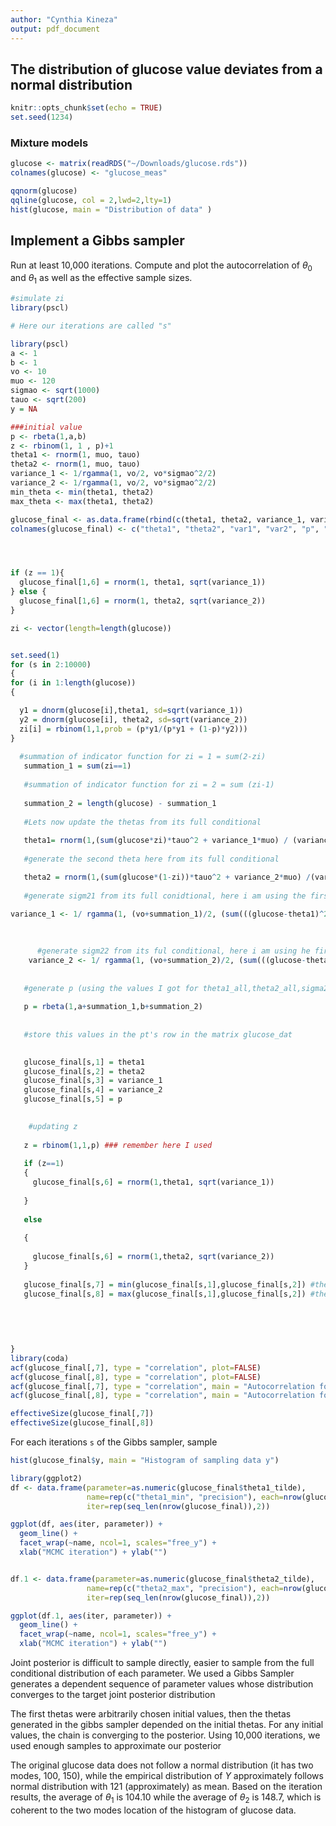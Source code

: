 ```yaml
---
author: "Cynthia Kineza"
output: pdf_document
---
```


## The distribution of glucose value deviates from a normal distribution
```r
knitr::opts_chunk$set(echo = TRUE)
set.seed(1234)
```
### Mixture models
```r
glucose <- matrix(readRDS("~/Downloads/glucose.rds"))
colnames(glucose) <- "glucose_meas"
```

```r
qqnorm(glucose)
qqline(glucose, col = 2,lwd=2,lty=1)
hist(glucose, main = "Distribution of data" )
```

## Implement a Gibbs sampler


Run at least 10,000 iterations. Compute and plot the autocorrelation of
$\theta_0$ and $\theta_1$ as well as the effective sample sizes.
```r
#simulate zi
library(pscl)

# Here our iterations are called "s"

library(pscl)
a <- 1
b <- 1
vo <- 10
muo <- 120
sigmao <- sqrt(1000)
tauo <- sqrt(200)
y = NA

###initial value
p <- rbeta(1,a,b)
z <- rbinom(1, 1 , p)+1
theta1 <- rnorm(1, muo, tauo)
theta2 <- rnorm(1, muo, tauo)
variance_1 <- 1/rgamma(1, vo/2, vo*sigmao^2/2)
variance_2 <- 1/rgamma(1, vo/2, vo*sigmao^2/2)
min_theta <- min(theta1, theta2)
max_theta <- max(theta1, theta2)

glucose_final <- as.data.frame(rbind(c(theta1, theta2, variance_1, variance_2, p, y, min_theta, max_theta)))
colnames(glucose_final) <- c("theta1", "theta2", "var1", "var2", "p", "y", "theta1_tilde", "theta2_tilde")




if (z == 1){ 
  glucose_final[1,6] = rnorm(1, theta1, sqrt(variance_1))
} else {
  glucose_final[1,6] = rnorm(1, theta2, sqrt(variance_2))
}

zi <- vector(length=length(glucose))


set.seed(1)
for (s in 2:10000)
{
for (i in 1:length(glucose))
{

  y1 = dnorm(glucose[i],theta1, sd=sqrt(variance_1))
  y2 = dnorm(glucose[i], theta2, sd=sqrt(variance_2))
  zi[i] = rbinom(1,1,prob = (p*y1/(p*y1 + (1-p)*y2)))
}
  
  #summation of indicator function for zi = 1 = sum(2-zi)
   summation_1 = sum(zi==1)
   
   #summation of indicator function for zi = 2 = sum (zi-1)
   
   summation_2 = length(glucose) - summation_1
   
   #Lets now update the thetas from its full conditional
   
   theta1= rnorm(1,(sum(glucose*zi)*tauo^2 + variance_1*muo) / (variance_1 + tauo^2*summation_1), sd = sqrt(1/(summation_1/variance_1 + 1/tauo^2)))
   
   #generate the second theta here from its full conditional 

   theta2 = rnorm(1,(sum(glucose*(1-zi))*tauo^2 + variance_2*muo) /(variance_2 + tauo^2*summation_2), sd = sqrt(1/(summation_2/variance_2 + 1/tauo^2)))
    
   #generate sigm21 from its full conidtional, here i am using the first and second theta I obtained above
   
variance_1 <- 1/ rgamma(1, (vo+summation_1)/2, (sum(((glucose-theta1)^2)*zi) + sigmao^2*vo)/2)

    
   
      #generate sigm22 from its ful conditional, here i am using he first and second theta I obtained above
    variance_2 <- 1/ rgamma(1, (vo+summation_2)/2, (sum(((glucose-theta2)^2)*(1-zi)) + sigmao^2*vo)/2)
   
   
   #generate p (using the values I got for theta1_all,theta2_all,sigma21_end and sigma22_end)
   
   p = rbeta(1,a+summation_1,b+summation_2)
   
   
   #store this values in the pt's row in the matrix glucose_dat

   
   glucose_final[s,1] = theta1
   glucose_final[s,2] = theta2
   glucose_final[s,3] = variance_1
   glucose_final[s,4] = variance_2
   glucose_final[s,5] = p

   
    #updating z 
   
   z = rbinom(1,1,p) ### remember here I used 
   
   if (z==1)
   {
     glucose_final[s,6] = rnorm(1,theta1, sqrt(variance_1))
     
   }
   
   else
     
   {
     
     glucose_final[s,6] = rnorm(1,theta2, sqrt(variance_2))
   }
  
   glucose_final[s,7] = min(glucose_final[s,1],glucose_final[s,2]) #theta_min
   glucose_final[s,8] = max(glucose_final[s,1],glucose_final[s,2]) #theta_max
   

   
   
  
}
library(coda)
acf(glucose_final[,7], type = "correlation", plot=FALSE)
acf(glucose_final[,8], type = "correlation", plot=FALSE)
acf(glucose_final[,7], type = "correlation", main = "Autocorrelation for first theta")
acf(glucose_final[,8], type = "correlation", main = "Autocorrelation for second theta")

effectiveSize(glucose_final[,7])
effectiveSize(glucose_final[,8]) 

```

For each iterations `s` of the Gibbs sampler, sample


```r
hist(glucose_final$y, main = "Histogram of sampling data y")
```

```r
library(ggplot2)
df <- data.frame(parameter=as.numeric(glucose_final$theta1_tilde),
                 name=rep(c("theta1_min", "precision"), each=nrow(glucose_final)),
                 iter=rep(seq_len(nrow(glucose_final)),2))

ggplot(df, aes(iter, parameter)) +
  geom_line() +
  facet_wrap(~name, ncol=1, scales="free_y") +
  xlab("MCMC iteration") + ylab("")


df.1 <- data.frame(parameter=as.numeric(glucose_final$theta2_tilde),
                 name=rep(c("theta2_max", "precision"), each=nrow(glucose_final)),
                 iter=rep(seq_len(nrow(glucose_final)),2))

ggplot(df.1, aes(iter, parameter)) +
  geom_line() +
  facet_wrap(~name, ncol=1, scales="free_y") +
  xlab("MCMC iteration") + ylab("")


```

Joint posterior is difficult to sample directly, easier to sample from the full conditional distribution of each parameter. We used a Gibbs Sampler generates a dependent sequence of parameter values whose distribution converges to the target joint posterior distribution


The first thetas were arbitrarily chosen initial values, then the thetas generated in the gibbs sampler depended on the initial thetas. For any initial values, the chain is converging to the posterior.
Using 10,000 iterations, we used enough samples to approximate our posterior

The original glucose data does not follow a normal distribution (it has two modes, 100, 150), while the empirical distribution of $Y$ approximately follows normal distribution with 121 (approximately) as mean.
Based on the iteration results, the average of $\theta_1$ is 104.10  while the average of $\theta_2$ is 148.7, which is coherent to the two modes location of the histogram of glucose data.

